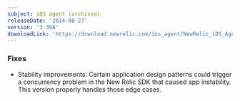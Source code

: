 ```yaml
---
subject: iOS agent (archived)
releaseDate: '2014-08-27'
version: '3.398'
downloadLink: 'https://download.newrelic.com/ios_agent/NewRelic_iOS_Agent_3.398.zip'
---
```


### Fixes

* Stability improvements: Certain application design patterns could trigger a concurrency problem in the New Relic SDK that caused app instability. This version properly handles those edge cases.
